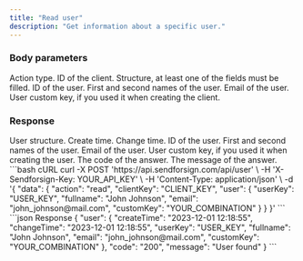 ```yaml
---
title: "Read user"
description: "Get information about a specific user."
---
```


### Body parameters

<ParamField body="action" type="string" required>
  Action type.
</ParamField>

<ParamField body="clientKey" type="string" required>
  ID of the client.
</ParamField>

<ParamField body="user" required>
  Structure, at least one of the fields must be filled.

  <Expandable title="child attribute">

  <ParamField body="userKey" type="string">
    ID of the user.  
  </ParamField>

  <ParamField body="fullname" type="string">
    First and second names of the user.  
  </ParamField>

  <ParamField body="email" type="string">
    Email of the user.  
  </ParamField>

  <ParamField body="customKey" type="string">
    User custom key, if you used it when creating the client.
  </ParamField>

  </Expandable>

</ParamField>

### Response

  <ResponseField name="user" type="string">
    User structure.

  <Expandable title="child attribute">

  <ResponseField name="createTime" type="string">
    Create time.
  </ResponseField>

  <ResponseField name="changeTime" type="string">
    Change time.
  </ResponseField>

  <ResponseField name="userKey" type="string">
    ID of the user.
  </ResponseField>

  <ResponseField name="fullname" type="string">
    First and second names of the user.
  </ResponseField>

  <ResponseField name="email" type="string">
    Email of the user.
  </ResponseField>

  <ResponseField name="customKey" type="string">
    User custom key, if you used it when creating the user.
  </ResponseField>

  </Expandable>

  </ResponseField>

<ResponseField name="code" type="string">
  The code of the answer.
</ResponseField>

<ResponseField name="message" type="string">
  The message of the answer.
</ResponseField>

<RequestExample>
```bash cURL
curl -X POST 'https://api.sendforsign.com/api/user' \
     -H 'X-Sendforsign-Key: YOUR_API_KEY' \
     -H 'Content-Type: application/json' \
     -d '{ 
		  "data": {
				   "action": "read",
				   "clientKey": "CLIENT_KEY",
				   "user": {
							  "userKey": "USER_KEY",
							  "fullname": "John Johnson",
							  "email": "john_johnson@mail.com", 
							  "customKey": "YOUR_COMBINATION"
						     }
				  }
       }'
```
</RequestExample>

<ResponseExample>
```json Response
	{
       "user": {
                "createTime": "2023-12-01 12:18:55",
				"changeTime": "2023-12-01 12:18:55",
                "userKey": "USER_KEY", 
				"fullname": "John Johnson",
    		    "email": "john_johnson@mail.com", 
				"customKey": "YOUR_COMBINATION"
		},
       "code": "200",
       "message": "User found"
    } 
```
</ResponseExample>
